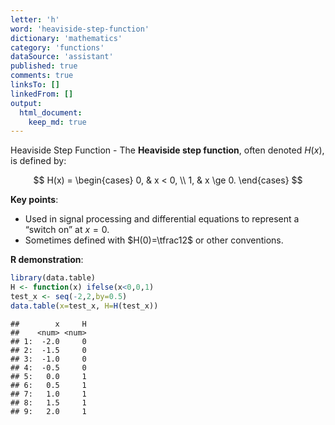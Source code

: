 ```yaml
---
letter: 'h'
word: 'heaviside-step-function'
dictionary: 'mathematics'
category: 'functions'
dataSource: 'assistant'
published: true
comments: true
linksTo: []
linkedFrom: []
output:
  html_document:
    keep_md: true
---
```




<a id="heaviside-step-function">Heaviside Step Function</a> - The **Heaviside step function**, often denoted $H(x)$, is defined by:

$$
H(x) = \begin{cases}
0, & x < 0, \\
1, & x \ge 0.
\end{cases}
$$

**Key points**:
- Used in signal processing and differential equations to represent a “switch on” at $x=0$.
- Sometimes defined with $H(0)=\tfrac12$ or other conventions.

**R demonstration**:


``` r
library(data.table)
H <- function(x) ifelse(x<0,0,1)
test_x <- seq(-2,2,by=0.5)
data.table(x=test_x, H=H(test_x))
```

```
##        x     H
##    <num> <num>
## 1:  -2.0     0
## 2:  -1.5     0
## 3:  -1.0     0
## 4:  -0.5     0
## 5:   0.0     1
## 6:   0.5     1
## 7:   1.0     1
## 8:   1.5     1
## 9:   2.0     1
```
